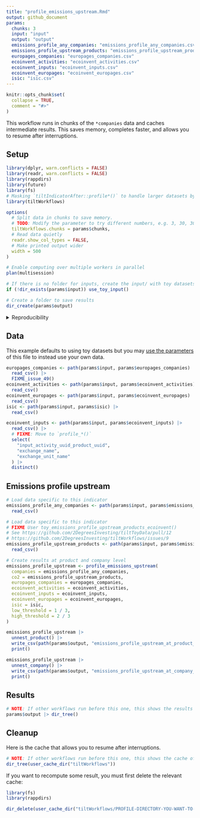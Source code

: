 ```yaml
---
title: "profile_emissions_upstream.Rmd"
output: github_document
params:
  chunks: 3
  input: "input"
  output: "output"
  emissions_profile_any_companies: "emissions_profile_any_companies.csv"
  emissions_profile_upstream_products: "emissions_profile_upstream_products.csv"
  europages_companies: "europages_companies.csv"
  ecoinvent_activities: "ecoinvent_activities.csv"
  ecoinvent_inputs: "ecoinvent_inputs.csv"
  ecoinvent_europages: "ecoinvent_europages.csv"
  isic: "isic.csv"
---
```


<!-- This file is generated from inst/extdata. Please edit that file -->

```r
knitr::opts_chunk$set(
  collapse = TRUE,
  comment = "#>"
)
```

This workflow runs in chunks of the `*companies` data and caches intermediate
results. This saves memory, completes faster, and allows you to resume after
interruptions.

## Setup

```r
library(dplyr, warn.conflicts = FALSE)
library(readr, warn.conflicts = FALSE)
library(rappdirs)
library(future)
library(fs)
# Masking `tiltIndicatorAfter::profile*()` to handle larger datasets by chunks
library(tiltWorkflows)

options(
  # Split data in chunks to save memory.
  # TODO: Modify the parameter to try different numbers, e.g. 3, 30, 300 ...
  tiltWorkflows.chunks = params$chunks,
  # Read data quietly
  readr.show_col_types = FALSE,
  # Make printed output wider
  width = 500
)

# Enable computing over multiple workers in parallel
plan(multisession)

# If there is no folder for inputs, create the input/ with toy datasets
if (!dir_exists(params$input)) use_toy_input()

# Create a folder to save results
dir_create(params$output)
```

<details>

<summary>Reproducibility</summary>

```r
getwd()

params

try(dir_tree(params$input))

dir_tree(params$output)

sessioninfo::session_info()
```

</details>

## Data

This example defaults to using toy datasets but you may [use the
parameters](https://2degreesinvesting.github.io/tiltWorkflows/articles/tiltWorkflows.html)
of this file to instead use your own data.

```r
europages_companies <- path(params$input, params$europages_companies) |>
  read_csv() |>
  FIXME_issue_49()
ecoinvent_activities <- path(params$input, params$ecoinvent_activities) |>
  read_csv()
ecoinvent_europages <- path(params$input, params$ecoinvent_europages) |>
  read_csv()
isic <- path(params$input, params$isic) |>
  read_csv()
```

```r
ecoinvent_inputs <- path(params$input, params$ecoinvent_inputs) |>
  read_csv() |>
  # FIXME: Move to `profile_*()`
  select(
    "input_activity_uuid_product_uuid",
    "exchange_name",
    "exchange_unit_name"
  ) |>
  distinct()
```

## Emissions profile upstream

```r
# Load data specific to this indicator
emissions_profile_any_companies <- path(params$input, params$emissions_profile_any_companies) |>
  read_csv()

# Load data specific to this indicator
# FIXME User toy_emissions_profile_upstream_products_ecoinvent()
# See https://github.com/2DegreesInvesting/tiltToyData/pull/12
# https://github.com/2DegreesInvesting/tiltWorkflows/issues/9
emissions_profile_upstream_products <- path(params$input, params$emissions_profile_upstream_products) |>
  read_csv()

# Create results at product and company level
emissions_profile_upstream <- profile_emissions_upstream(
  companies = emissions_profile_any_companies,
  co2 = emissions_profile_upstream_products,
  europages_companies = europages_companies,
  ecoinvent_activities = ecoinvent_activities,
  ecoinvent_inputs = ecoinvent_inputs,
  ecoinvent_europages = ecoinvent_europages,
  isic = isic,
  low_threshold = 1 / 3,
  high_threshold = 2 / 3
)

emissions_profile_upstream |>
  unnest_product() |>
  write_csv(path(params$output, "emissions_profile_upstream_at_product_level.csv")) |>
  print()

emissions_profile_upstream |>
  unnest_company() |>
  write_csv(path(params$output, "emissions_profile_upstream_at_company_level.csv")) |>
  print()
```
## Results

```r
# NOTE: If other workflows run before this one, this shows the results of all
params$output |> dir_tree()
```

## Cleanup

Here is the cache that allows you to resume after interruptions.

```r
# NOTE: If other workflows run before this one, this shows the cache of all
dir_tree(user_cache_dir("tiltWorkflows"))
```

If you want to recompute some result, you must first delete the relevant cache:

```r
library(fs)
library(rappdirs)

dir_delete(user_cache_dir("tiltWorkflows/PROFILE-DIRECTORY-YOU-WANT-TO-DELETE"))
```

